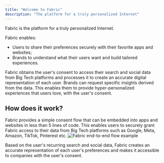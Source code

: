 ```yaml
---
title: "Welcome to Fabric"
description: "The platform for a truly personalized Internet"
---
```


Fabric is the platform for a truly personalized Internet. 

Fabric enables:

- Users to share their preferences securely with their favorite apps and websites;
- Brands to understand what their users want and build tailored experiences.

Fabric obtains the user's consent to access their search and social data from Big Tech platforms and processes it to create an accurate digital representation of each user.
Brands can request specific insights derived from the data. This enables them to provide hyper-personalized experiences that users love, with the user's consent.

## How does it work?

Fabric provides a simple consent flow that can be embedded into apps and websites in less than 5 lines of code. This enables users to securely grant Fabric access to their data from Big Tech platforms such as Google, Meta, Amazon, TikTok, Pinterest etc.
![Fabric end-to-end flow example](/images/fabric_e2e_consent.svg "Fabric end-to-end flow exaple")

Based on the user's recurring search and social data, Fabric creates an accurate representation of each user's preferences and makes it accessible to companies with the user's consent.